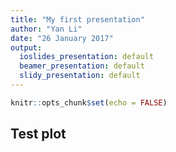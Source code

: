 ---
title: "My first presentation"
author: "Yan Li"
date: "26 January 2017"
output:
  ioslides_presentation: default
  beamer_presentation: default
  slidy_presentation: default
---

```{r setup, include=FALSE}
knitr::opts_chunk$set(echo = FALSE)
```

## Test plot






